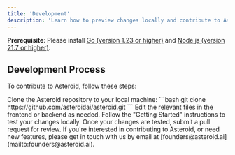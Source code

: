 ```yaml
---
title: 'Development'
description: 'Learn how to preview changes locally and contribute to Asteroid'
---
```


<Info>

**Prerequisite**: Please install [Go (version 1.23 or higher)](https://golang.org/dl/) and [Node.js (version 21.7 or higher)](https://nodejs.org/en/download/).

</Info>

## Development Process

To contribute to Asteroid, follow these steps:

<Steps>
  <Step title="Clone the repository">
    Clone the Asteroid repository to your local machine:
    ```bash
    git clone https://github.com/asteroidai/asteroid.git
    ```
  </Step>
  <Step title="Make changes">
    Edit the relevant files in the frontend or backend as needed.
  </Step>
  <Step title="Test changes locally">
    Follow the "Getting Started" instructions to test your changes locally.
  </Step>
  <Step title="Submit a pull request">
    Once your changes are tested, submit a pull request for review.
  </Step>
</Steps>

<Card title="Learn More" icon="book-open">
  If you're interested in contributing to Asteroid, or need new features, please get in touch with us by email at [founders@asteroid.ai](mailto:founders@asteroid.ai).
</Card>
